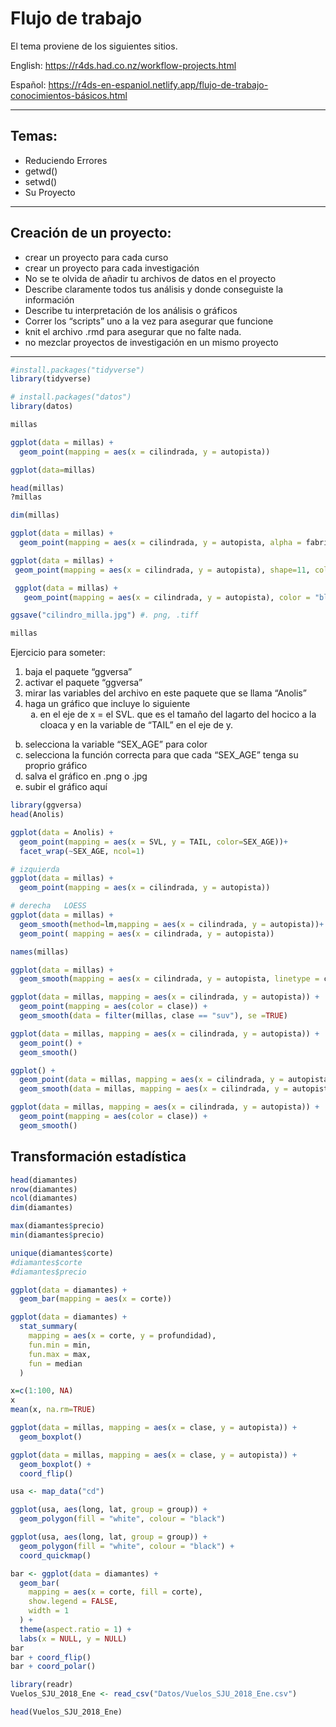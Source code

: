 # Flujo de trabajo

El tema proviene de los siguientes sitios.

English:
 <https://r4ds.had.co.nz/workflow-projects.html>
 
Español:
 <https://r4ds-en-espaniol.netlify.app/flujo-de-trabajo-conocimientos-básicos.html>


***


## Temas:

  - Reduciendo Errores
  - getwd()
  - setwd()
  - Su Proyecto
  
  
*** 
  
## Creación de un proyecto:

  - crear un proyecto para cada curso
  - crear un proyecto para cada investigación
  - No se te olvida de añadir tu archivos de datos en el proyecto
  - Describe claramente todos tus análisis y donde conseguiste la información
  - Describe tu interpretación de los análisis o gráficos
  - Correr los "scripts" uno a la vez para asegurar que funcione
  - knit el archivo .rmd para asegurar que no falte nada.
  - no mezclar proyectos de investigación en un mismo proyecto
  
  
***
  
```r
#install.packages("tidyverse")
library(tidyverse)

# install.packages("datos")
library(datos)
```


```r
millas

```

```r
ggplot(data = millas) +
  geom_point(mapping = aes(x = cilindrada, y = autopista))
```

```r
ggplot(data=millas)

head(millas)
?millas

dim(millas)
```

```r
ggplot(data = millas) +
  geom_point(mapping = aes(x = cilindrada, y = autopista, alpha = fabricante, colour=fabricante))
```

```r
ggplot(data = millas) +
 geom_point(mapping = aes(x = cilindrada, y = autopista), shape=11, color = "#c093cc", fill="yellow")
```

```r
 ggplot(data = millas) +
   geom_point(mapping = aes(x = cilindrada, y = autopista), color = "blue")

ggsave("cilindro_milla.jpg") #. png, .tiff

```



```r
millas
```



Ejercicio para someter:

1. baja el paquete "ggversa"
2. activar el paquete "ggversa"
3. mirar las variables del archivo en este paquete que se llama "Anolis"
4. haga un gráfico que incluye lo siguiente
   a. en el eje de x = el SVL. que es el tamaño del lagarto del hocico a la cloaca y en la variable de "TAIL" en el eje de y.
  b. selecciona la variable "SEX_AGE" para color
  c. selecciona la función correcta para que cada "SEX_AGE" tenga su proprio gráfico
 d. salva el gráfico en .png o .jpg
 e. subir el gráfico aquí


```r

library(ggversa)
head(Anolis)
```

```r
ggplot(data = Anolis) +
  geom_point(mapping = aes(x = SVL, y = TAIL, color=SEX_AGE))+
  facet_wrap(~SEX_AGE, ncol=1)
```



```r
# izquierda
ggplot(data = millas) +
  geom_point(mapping = aes(x = cilindrada, y = autopista))

# derecha   LOESS  
ggplot(data = millas) +
  geom_smooth(method=lm,mapping = aes(x = cilindrada, y = autopista))+  # y = mx+b
  geom_point( mapping = aes(x = cilindrada, y = autopista))
```


```r
names(millas)

ggplot(data = millas) +
  geom_smooth(mapping = aes(x = cilindrada, y = autopista, linetype = clase, colour=clase))
```

```r
ggplot(data = millas, mapping = aes(x = cilindrada, y = autopista)) +
  geom_point(mapping = aes(color = clase)) +
  geom_smooth(data = filter(millas, clase == "suv"), se =TRUE)
```



```r
ggplot(data = millas, mapping = aes(x = cilindrada, y = autopista)) +
  geom_point() +
  geom_smooth()

ggplot() +
  geom_point(data = millas, mapping = aes(x = cilindrada, y = autopista)) +
  geom_smooth(data = millas, mapping = aes(x = cilindrada, y = autopista))
```


```r
ggplot(data = millas, mapping = aes(x = cilindrada, y = autopista)) +
  geom_point(mapping = aes(color = clase)) +
  geom_smooth()
```

## Transformación estadística

```r
head(diamantes)
nrow(diamantes)
ncol(diamantes)
dim(diamantes)

max(diamantes$precio)
min(diamantes$precio)

unique(diamantes$corte)
#diamantes$corte
#diamantes$precio

```


```r
ggplot(data = diamantes) +
  geom_bar(mapping = aes(x = corte))
```

```r
ggplot(data = diamantes) +
  stat_summary(
    mapping = aes(x = corte, y = profundidad),
    fun.min = min,
    fun.max = max,
    fun = median
  )
```


```r
x=c(1:100, NA)
x
mean(x, na.rm=TRUE)
```


```r
ggplot(data = millas, mapping = aes(x = clase, y = autopista)) +
  geom_boxplot()

ggplot(data = millas, mapping = aes(x = clase, y = autopista)) +
  geom_boxplot() +
  coord_flip()
```

```r


usa <- map_data("cd")

ggplot(usa, aes(long, lat, group = group)) +
  geom_polygon(fill = "white", colour = "black")

ggplot(usa, aes(long, lat, group = group)) +
  geom_polygon(fill = "white", colour = "black") +
  coord_quickmap()
```

```r
bar <- ggplot(data = diamantes) +
  geom_bar(
    mapping = aes(x = corte, fill = corte),
    show.legend = FALSE,
    width = 1
  ) +
  theme(aspect.ratio = 1) +
  labs(x = NULL, y = NULL)
bar
bar + coord_flip()
bar + coord_polar()
```
```r
library(readr)
Vuelos_SJU_2018_Ene <- read_csv("Datos/Vuelos_SJU_2018_Ene.csv")

head(Vuelos_SJU_2018_Ene)
```

